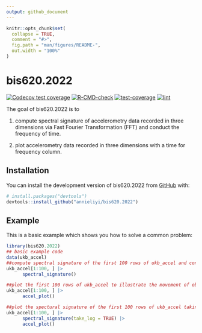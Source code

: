 ```yaml
---
output: github_document
---
```


<!-- README.md is generated from README.Rmd. Please edit that file -->

```r
knitr::opts_chunk$set(
  collapse = TRUE,
  comment = "#>",
  fig.path = "man/figures/README-",
  out.width = "100%"
)
```

# bis620.2022

<!-- badges: start -->
[![Codecov test coverage](https://codecov.io/gh/annieliyi/bis620.2022/branch/main/graph/badge.svg)](https://app.codecov.io/gh/annieliyi/bis620.2022?branch=main)
[![R-CMD-check](https://github.com/annieliyi/bis620.2022/actions/workflows/R-CMD-check.yaml/badge.svg)](https://github.com/annieliyi/bis620.2022/actions/workflows/R-CMD-check.yaml)
[![test-coverage](https://github.com/annieliyi/bis620.2022/actions/workflows/test-coverage.yaml/badge.svg)](https://github.com/annieliyi/bis620.2022/actions/workflows/test-coverage.yaml)
[![lint](https://github.com/annieliyi/bis620.2022/actions/workflows/lint.yaml/badge.svg)](https://github.com/annieliyi/bis620.2022/actions/workflows/lint.yaml)
<!-- badges: end -->

The goal of bis620.2022 is to 

(1) compute spectral signature of accelerometry data recorded in three dimensions via Fast Fourier Transformation (FFT) and conduct the frequency of time.

(2) plot accelerometry data recorded in three dimensions with a time for frequency column.

## Installation

You can install the development version of bis620.2022 from [GitHub](https://github.com/) with:

``` r
# install.packages("devtools")
devtools::install_github("annieliyi/bis620.2022")
```

## Example

This is a basic example which shows you how to solve a common problem:

```r
library(bis620.2022)
## basic example code
data(ukb_accel)
##compute spectral signature of the first 100 rows of ukb_accel and conduct frequency from time
ukb_accel[1:100, ] |>
      spectral_signature()

##plot the first 100 rows of ukb_accel to illustrate the movement of object against time
ukb_accel[1:100, ] |>
      accel_plot()

##plot the spectural signature of the first 100 rows of ukb_accel taking logarithm against frequency
ukb_accel[1:100, ] |>
      spectral_signature(take_log = TRUE) |>
      accel_plot()
```
